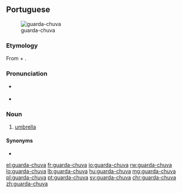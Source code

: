 ==Portuguese==
[[File:Regnhlíf.jpg|thumb|guarda-chuva]]

===Etymology===
From {{term|guardar||to guard}} + {{term|chuva||rain}}.

===Pronunciation===
* {{a|BR}} {{IPA|lang=pt|/ɡwaʀ.da.ˈʃu.va/}}
* {{a|PT}} {{IPA|/ɡwaɾ.ðɐ.ˈʃu.vɐ/|lang=pt}}

===Noun===
{{pt-noun|m|s}}

# [[umbrella]]

====Synonyms====

* {{l/pt|chapéu-de-chuva}}

[[el:guarda-chuva]]
[[fr:guarda-chuva]]
[[io:guarda-chuva]]
[[rw:guarda-chuva]]
[[lo:guarda-chuva]]
[[lb:guarda-chuva]]
[[hu:guarda-chuva]]
[[mg:guarda-chuva]]
[[pl:guarda-chuva]]
[[pt:guarda-chuva]]
[[sv:guarda-chuva]]
[[chr:guarda-chuva]]
[[zh:guarda-chuva]]